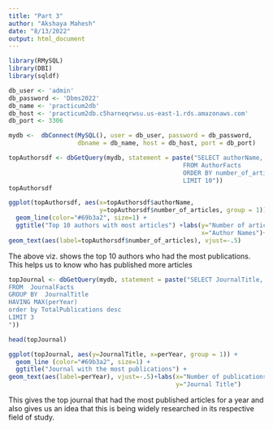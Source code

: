 ```yaml
---
title: "Part 3"
author: "Akshaya Mahesh"
date: "8/13/2022"
output: html_document
---
```


```r
library(RMySQL)
library(DBI)
library(sqldf)
```

```r
db_user <- 'admin'
db_password <- 'Dbms2022'
db_name <- 'practicum2db'
db_host <- 'practicum2db.c5harneqrwsu.us-east-1.rds.amazonaws.com'
db_port <- 3306
```

```r
mydb <-  dbConnect(MySQL(), user = db_user, password = db_password,
                   dbname = db_name, host = db_host, port = db_port)
```

```r
topAuthorsdf <- dbGetQuery(mydb, statement = paste("SELECT authorName, number_of_articles
                                                FROM AuthorFacts
                                                ORDER BY number_of_articles DESC, authorName
                                                LIMIT 10"))
topAuthorsdf
```

```r
ggplot(topAuthorsdf, aes(x=topAuthorsdf$authorName,
                         y=topAuthorsdf$number_of_articles, group = 1)) +
  geom_line(color="#69b3a2", size=1) +
  ggtitle("Top 10 authors with most articles") +labs(y="Number of articles",
                                                     x="Author Names")+ 
geom_text(aes(label=topAuthorsdf$number_of_articles), vjust=-.5)

```

The above viz. shows the top 10 authors who had the most publications. This helps us to know who has published more articles 

```r
topJournal <- dbGetQuery(mydb, statement = paste("SELECT JournalTitle, perYear 
FROM  JournalFacts 
GROUP BY  JournalTitle
HAVING MAX(perYear)
order by TotalPublications desc
LIMIT 3
"))

head(topJournal)
```

```r
ggplot(topJournal, aes(y=JournalTitle, x=perYear, group = 1)) +
  geom_line (color="#69b3a2", size=1) +
  ggtitle("Journal with the most publications") +
geom_text(aes(label=perYear), vjust=-.5)+labs(x="Number of publications per Year",
                                              y="Journal Title")
```

This gives the top journal that had the most published articles for a year and also gives us an idea that this is being widely researched in its respective field of study.